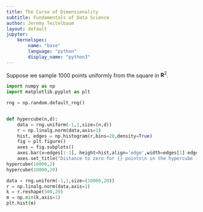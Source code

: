 ```yaml
---
title: The Curse of Dimensionality
subtitle: Fundamentals of Data Science
author: Jeremy Teitelbaum
layout: default
jupyter: 
    kernelspec: 
        name: "base"
        language: "python"
        display_name: "python3"
---
```


Suppose we sample 1000 points uniformly from the square in $\mathbf{R}^{2}$.

```python
import numpy as np
import matplotlib.pyplot as plt

rng = np.random.default_rng()


def hypercube(n,d):
    data = rng.uniform(-1,1,size=(n,d))
    r = np.linalg.norm(data,axis=1)
    hist, edges = np.histogram(r,bins=20,density=True)
    fig = plt.figure()
    axes = fig.subplots()
    axes.bar(x=edges[:-1], height=hist,align='edge',width=edges[1]-edges[0],edgecolor='white')
    axes.set_title("Distance to zero for {} points\n in the hypercube in {} dimensions".format(n,d))
hypercube(10000,2)
hypercube(10000,20)
```

```python
data = rng.uniform(-1,1,size=(10000,20))
r = np.linalg.norm(data,axis=1)
k = r.reshape(500,20)
m = np.min(k,axis=1)
plt.hist(m)
```

